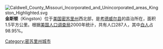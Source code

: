 {{otheruse|金斯顿}}
[[File:Caldwell_County_Missouri_Incorporated_and_Unincorporated_areas_Kingston_Highlighted.svg|right]]
'''金斯顿'''（Kingston）位于[[美国|美国]][[密苏里州|密苏里州]]西北部，是[[考德威尔县_(密苏里州)|考德威尔县]]的县治所在，面积1.5平方公里。根据[[美国人口调查局|美国人口调查局]]2000年统计，共有人口287人，其中[[白人|白人]]占98.95%。

{{Missouri-stub}}
{{coord|display=title}}
{{normdaten}}
{{DEFAULTSORT:kingston}}
[[Category:密苏里州城市|Category:密苏里州城市]]